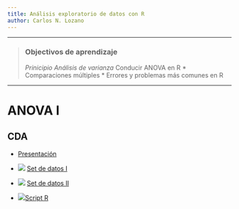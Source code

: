 ```yaml
---
title: Análisis exploratorio de datos con R
author: Carlos N. Lozano
---
```



------------

> ### Objectivos de aprendizaje
>
> *Prinicipio Análisis de varianza
> * Conducir ANOVA en R
> * Comparaciones múltiples
> * Errores y problemas más comunes en R 

------------


# ANOVA I 

## CDA 
 + <i class="far fa-file-powerpoint"></i> [Presentación](ANOVA/index.html)
 
 + <img src="https://png.icons8.com/cotton/50/000000/copy.png"> [Set de datos I](https://drive.google.com/file/d/16gjVHspjcLTkHvXzN4Prkmr4PUk9-Ao4/view?usp=sharing)
 
  + <img src="https://png.icons8.com/cotton/50/000000/copy.png"> [Set de datos II](https://drive.google.com/file/d/1UoteTJFYIZIY8PLttxHkvcMyP5OpO_c1/view?usp=sharing)
 
 +  <img src="https://png.icons8.com/ultraviolet/50/000000/xbox-r.png">[Script R](https://drive.google.com/file/d/1CO7WsZ5_freJ-7bHkildufGqZ90adYRK/view?usp=sharing)
 
